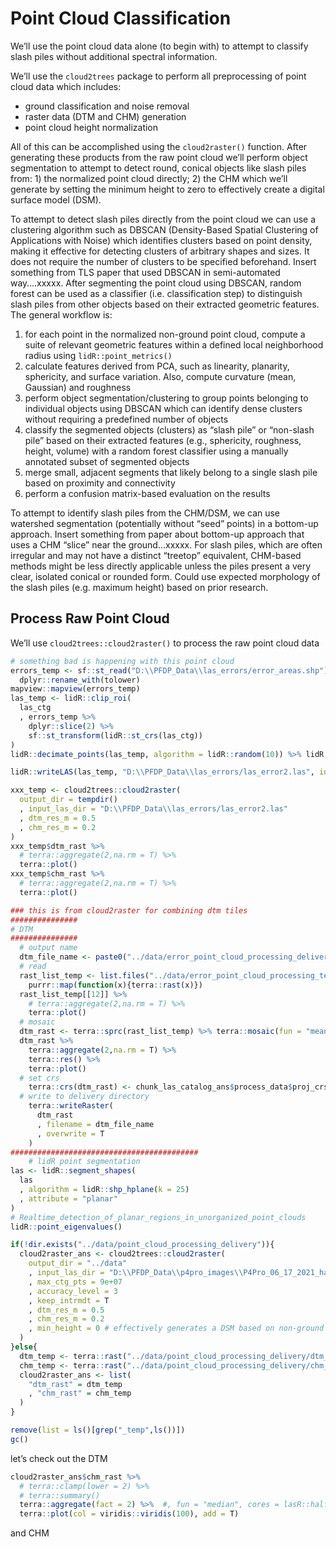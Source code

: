 # Point Cloud Classification

We'll use the point cloud data alone (to begin with) to attempt to classify slash piles without additional spectral information.

We'll use the `cloud2trees` package to perform all preprocessing of point cloud data which includes:

* ground classification and noise removal
* raster data (DTM and CHM) generation
* point cloud height normalization

All of this can be accomplished using the `cloud2raster()` function. After generating these products from the raw point cloud we'll perform object segmentation to attempt to detect round, conical objects like slash piles from: 1) the normalized point cloud directly; 2) the CHM which we'll generate by setting the minimum height to zero to effectively create a digital surface model (DSM).

To attempt to detect slash piles directly from the point cloud we can use a clustering algorithm such as DBSCAN (Density-Based Spatial Clustering of Applications with Noise) which identifies clusters based on point density, making it effective for detecting clusters of arbitrary shapes and sizes. It does not require the number of clusters to be specified beforehand. Insert something from TLS paper that used DBSCAN in semi-automated way....xxxxx. After segmenting the point cloud using DBSCAN, random forest can be used as a classifier (i.e. classification step) to distinguish slash piles from other objects based on their extracted geometric features. The general workflow is:

1) for each point in the normalized non-ground point cloud, compute a suite of relevant geometric features within a defined local neighborhood radius using `lidR::point_metrics()`
2) calculate features derived from PCA, such as linearity, planarity, sphericity, and surface variation. Also, compute curvature (mean, Gaussian) and roughness
3) perform object segmentation/clustering to group points belonging to individual objects using DBSCAN which can identify dense clusters without requiring a predefined number of objects
4) classify the segmented objects (clusters) as "slash pile" or "non-slash pile" based on their extracted features (e.g., sphericity, roughness, height, volume) with a random forest classifier using a manually annotated subset of segmented objects
5) merge small, adjacent segments that likely belong to a single slash pile based on proximity and connectivity
6) perform a confusion matrix-based evaluation on the results

To attempt to identify slash piles from the CHM/DSM, we can use watershed segmentation (potentially without "seed" points) in a bottom-up approach. Insert something from paper about bottom-up approach that uses a CHM "slice" near the ground...xxxxx. For slash piles, which are often irregular and may not have a distinct "treetop" equivalent, CHM-based methods might be less directly applicable unless the piles present a very clear, isolated conical or rounded form. Could use expected morphology of the slash piles (e.g. maximum height) based on prior research.

## Process Raw Point Cloud

We'll use `cloud2trees::cloud2raster()` to process the raw point cloud data

```r
# something bad is happening with this point cloud
errors_temp <- sf::st_read("D:\\PFDP_Data\\las_errors/error_areas.shp") %>% 
  dplyr::rename_with(tolower)
mapview::mapview(errors_temp)
las_temp <- lidR::clip_roi(
  las_ctg
  , errors_temp %>% 
    dplyr::slice(2) %>% 
    sf::st_transform(lidR::st_crs(las_ctg))
)
lidR::decimate_points(las_temp, algorithm = lidR::random(10)) %>% lidR::plot()

lidR::writeLAS(las_temp, "D:\\PFDP_Data\\las_errors/las_error2.las", index = T)

xxx_temp <- cloud2trees::cloud2raster(
  output_dir = tempdir()
  , input_las_dir = "D:\\PFDP_Data\\las_errors/las_error2.las"
  , dtm_res_m = 0.5
  , chm_res_m = 0.2
)
xxx_temp$dtm_rast %>% 
  # terra::aggregate(2,na.rm = T) %>% 
  terra::plot()
xxx_temp$chm_rast %>% 
  # terra::aggregate(2,na.rm = T) %>% 
  terra::plot()

### this is from cloud2raster for combining dtm tiles
###############
# DTM
###############
  # output name
  dtm_file_name <- paste0("../data/error_point_cloud_processing_delivery", "/dtm_", 0.1, "m.tif")
  # read
  rast_list_temp <- list.files("../data/error_point_cloud_processing_temp/03_dtm", pattern = ".*\\.(tif|tiff)$", full.names = T) %>%
    purrr::map(function(x){terra::rast(x)})
  rast_list_temp[[12]] %>% 
    # terra::aggregate(2,na.rm = T) %>% 
    terra::plot()
  # mosaic
  dtm_rast <- terra::sprc(rast_list_temp) %>% terra::mosaic(fun = "mean")
  dtm_rast %>% 
    terra::aggregate(2,na.rm = T) %>% 
    terra::res() %>% 
    terra::plot()
  # set crs
    terra::crs(dtm_rast) <- chunk_las_catalog_ans$process_data$proj_crs[1]
  # write to delivery directory
    terra::writeRaster(
      dtm_rast
      , filename = dtm_file_name
      , overwrite = T
    )
##########################################
    # lidR point segmentation
las <- lidR::segment_shapes(
  las
  , algorithm = lidR::shp_hplane(k = 25)
  , attribute = "planar"
)
# Realtime_detection_of_planar_regions_in_unorganized_point_clouds
lidR::point_eigenvalues()
```


```r
if(!dir.exists("../data/point_cloud_processing_delivery")){
  cloud2raster_ans <- cloud2trees::cloud2raster(
    output_dir = "../data"
    , input_las_dir = "D:\\PFDP_Data\\p4pro_images\\P4Pro_06_17_2021_half_half_optimal\\2_densification\\point_cloud"
    , max_ctg_pts = 9e+07
    , accuracy_level = 3
    , keep_intrmdt = T
    , dtm_res_m = 0.5
    , chm_res_m = 0.2
    , min_height = 0 # effectively generates a DSM based on non-ground points
  )
}else{
  dtm_temp <- terra::rast("../data/point_cloud_processing_delivery/dtm_0.5m.tif")
  chm_temp <- terra::rast("../data/point_cloud_processing_delivery/chm_0.2m.tif")
  cloud2raster_ans <- list(
    "dtm_rast" = dtm_temp
    , "chm_rast" = chm_temp
  )
}
```

```r
remove(list = ls()[grep("_temp",ls())])
gc()
```

let's check out the DTM

```r
cloud2raster_ans$chm_rast %>% 
  # terra::clamp(lower = 2) %>% 
  # terra::summary()
  terra::aggregate(fact = 2) %>%  #, fun = "median", cores = lasR::half_cores(), na.rm = T) %>% 
  terra::plot(col = viridis::viridis(100), add = T)

```

and CHM